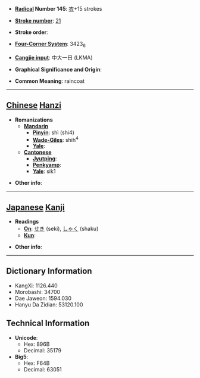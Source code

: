 * '''[[Wiktionary:Chinese radical index| Radical]] Number 145''': [[Wiktionary:Chinese radical index 衣|衣]]+15 strokes

* '''[[Wiktionary:Chinese total strokes index|Stroke number]]''': [[Wiktionary:Chinese total strokes index 21|21]]

* '''Stroke order''': 

* '''[[Wiktionary:Chinese four corner index|Four-Corner System]]''': 3423<sub>6</sub>

* '''[[Wiktionary:Chinese Cangjie index|Cangjie input]]''': 中大一日 (LKMA)

* '''Graphical Significance and Origin''': 

* '''Common Meaning''': raincoat

----

== [[Chinese]] [[Hanzi]] ==

* '''Romanizations'''
** '''[[Mandarin]]'''
*** '''[[Pinyin]]''': shì (shi4)
*** '''[[Wade-Giles]]''': shih<sup>4</sup>
*** '''[[Yale]]''': 
** '''[[Cantonese]]'''
*** '''[[Jyutping]]''':
*** '''[[Penkyamp]]''': 
*** '''[[Yale]]''': sik1

* '''Other info''': 

----

== [[Japanese]] [[Kanji]] ==

* '''Readings'''
** '''[[On]]''': [[せき]] (seki), [[しゃく]] (shaku)
** '''[[Kun]]''': 

* '''Other info''':  

----

== Dictionary Information ==

* KangXi: 1126.440
* Morobashi: 34700
* Dae Jaweon: 1594.030
* Hanyu Da Zidian: 53120.100

== Technical Information ==

* '''Unicode''':
** Hex: 896B
** Decimal: 35179
* '''Big5''':
** Hex: F64B
** Decimal: 63051